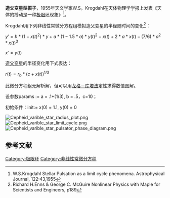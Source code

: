 '''造父变星型振子'''，1955年天文学家W.S。Krogdahl在天体物理学学报上发表《天体的搏动是一种[[极限环|极限环]]现象》<ref>W.S.Krogdahl  Stellar Pulsation as a limit cycle phenomena. Astrophysical Journal, 122:43,1955</ref>。

Krogdahl用下列非线性常微分方程组模拟造父变星的半径随时间的变化<ref>Richard H.Enns & George C. McGuire  Nonlinear Physics with Maple for Scientists and Engineers, p189</ref>：

<math>y'= b*(1-x(t)^2)*y+a*(1-1.5*a)*y(t)^2-x(t)+2*a*x(t)-(7/6)*a^2*x(t)^3</math>

<math> x' = y(t)</math>

[[造父变星|造父变星]]的半径变化用下式表达：

<math>  r (t)=r_0*(c+x(t))^{1/3} </math>

此微分方程组无解析解，但可以用[[龙格－库塔法|龙格－库塔法]]定性求得数值图解。

设参数params := a = .1*(1/3), b = .5，c=10；

初始条件：init:= x(0) = 1.1, y(0) = 0

[[File:Cepheid_varible_star_radius_plot.png|thumb]]
[[File:Cepheid_varible_star_limit_cycle.png|thumb]]
[[File:Cepheid_varible_star_pulsator_phase_diagram.png|thumb]]
==参考文献==

<references/>

{{极限环}}

[[Category:极限环|Category:极限环]]
[[Category:非线性常微分方程|Category:非线性常微分方程]]